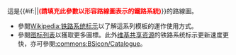 這是{{#if:{{{1|}}}|{{{1}}}|<font color=red>'''(請填充此參數{{{1}}}以形容路線圖表示的鐵路系統)'''</font>}}的路線圖。
*參閱[[Wikipedia:铁路系统标示]]以了解這系列模板的運作使用方式。
*參閱[[Wikipedia:铁路系统标示/图标列表|图标列表]]以獲取更多圖標。此外[[维基共享资源]]的铁路系统标示更新速度更快，亦可參閱[[:commons:BSicon/Catalogue]]。<noinclude>
{{doc}}
</noinclude>
